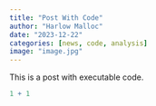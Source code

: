```yaml
---
title: "Post With Code"
author: "Harlow Malloc"
date: "2023-12-22"
categories: [news, code, analysis]
image: "image.jpg"
---
```


This is a post with executable code.

```r
1 + 1
```
